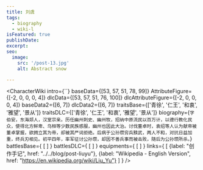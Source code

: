 ```yaml
---
title: 刘虞
tags:
  - biography
  - wiki-l
isFeatured: true
publishDate: 
excerpt: 
seo:
  image:
    src: '/post-13.jpg'
    alt: Abstract snow

---
```



<CharacterWiki
  intro={``}
  baseData={[53, 57, 51, 78, 99]}
  AttributeFigure={[-2, 0, 0, 0, 4]}
  dlcData={[53, 57, 51, 76, 100]}
  dlcAttributeFigure={[-2, 0, 0, 0, 4]}
  baseData2={[6, 7]}
  dlcData2={[6, 7]}
  traitsBase={['青徐', '仁王', '和衷', '雅望', '景从']}
  traitsDLC={['青徐', '仁王', '和衷', '雅望', '景从']}
  biography={`字伯安，东海郯人，汉室宗亲。历任幽州刺史、幽州牧，招纳中原流民以百万计，以德行教化民众，使得北方鲜卑、乌桓等少数民族感服，幽州也因此大治。讨伐董卓时，袁绍等人认为献帝被董卓掌握，欲拥立其为帝，却被其严词拒绝。后病于公孙瓒穷兵黩武，两人不和，对抗日益加重，终兵刃相见。初平四年，率军征讨公孙瓒，却因不善兵事而被击败，随后为公孙瓒所杀。`}
  battlesBase={
    [
    ]
  }
  battlesDLC={
    [
    ]
  }
  equipments={
    [
    ]
  }
  links={
    [
      {label: "创作手记", href: "../../blog/post-liuyu"},
      {label: "Wikipedia - English Version", href: "https://en.wikipedia.org/wiki/Liu_Yu"}
    ]
  }
/>